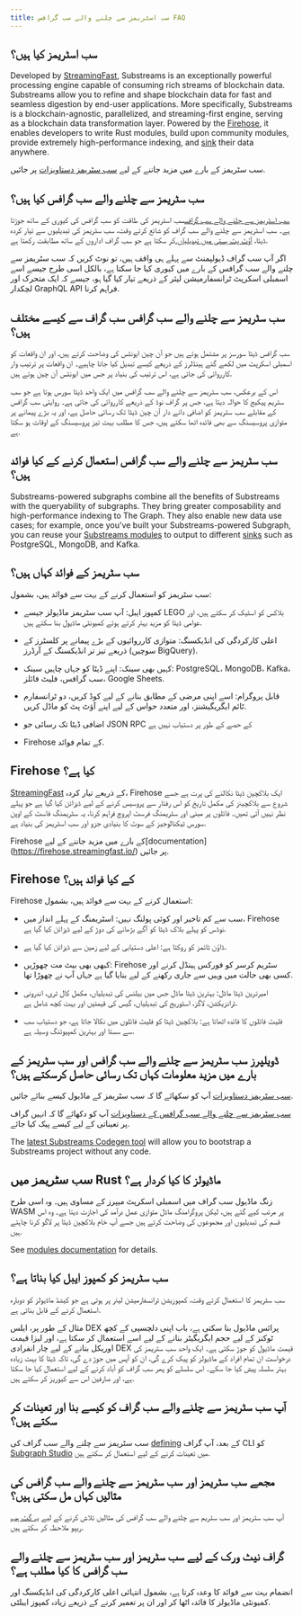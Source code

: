 ```yaml
---
title: سب اسٹریمز سے چلنے والے سب گرافس FAQ
---
```


## سب اسٹریمز کیا ہیں؟

Developed by [StreamingFast](https://www.streamingfast.io/), Substreams is an exceptionally powerful processing engine capable of consuming rich streams of blockchain data. Substreams allow you to refine and shape blockchain data for fast and seamless digestion by end-user applications. More specifically, Substreams is a blockchain-agnostic, parallelized, and streaming-first engine, serving as a blockchain data transformation layer. Powered by the [Firehose](https://firehose.streamingfast.io/), it ​​enables developers to write Rust modules, build upon community modules, provide extremely high-performance indexing, and [sink](https://substreams.streamingfast.io/reference-and-specs/manifests#sink) their data anywhere.

سب سٹریمز کے بارے میں مزید جاننے کے لیے [سب سٹریمز دستاویزات](/substreams/) پر جائیں.

## سب سٹریمز سے چلنے والے سب گرافس کیا ہیں؟

[سب اسٹریمز سے چلنے والے سب گرافس](/cookbook/substreams-powered-subgraphs/)سب اسٹریمز کی طاقت کو سب گرافس کی کیوری کے ساتھ جوڑتا ہے۔ سب اسٹریمز سے چلنے والے سب گراف کو شائع کرتے وقت، سب سٹریمز کی تبدیلیوں سے تیار کردہ ڈیٹا، [آؤٹ پٹ ہستی میں تبدیلیاں](https://github.com/streamingfast/substreams-sink-entity-changes/blob/develop/substreams-entity-change/src/tables.rs),کر سکتا ہے جو سب گراف اداروں کے ساتھ مطابقت رکھتا ہے.

اگر آپ سب گراف ڈیولپمنٹ سے پہلے ہی واقف ہیں، تو نوٹ کریں کہ سب سٹریمز سے چلنے والے سب گرافس کے بارے میں کیوری کیا جا سکتا ہے، بالکل اسی طرح جیسے اسے اسمبلی اسکرپٹ ٹرانسفارمیشن لیئر کے ذریعے تیار کیا گیا ہو، جیسے کہ ایک متحرک اور لچکدار GraphQL API فراہم کرنا.

## سب سٹریمز سے چلنے والے سب گرافس سب گراف سے کیسے مختلف ہیں؟

سب گرافس ڈیٹا سورسز پر مشتمل ہوتے ہیں جو آن چین ایونٹس کی وضاحت کرتے ہیں، اور ان واقعات کو اسمبلی اسکرپٹ میں لکھے گئے ہینڈلرز کے ذریعے کیسے تبدیل کیا جانا چاہیے۔ ان واقعات پر ترتیب وار کارروائی کی جاتی ہے، اس ترتیب کی بنیاد پر جس میں ایونٹس آن چین ہوتے ہیں.

اس کے برعکس، سب سٹریمز سے چلنے والے سب گرافس میں ایک واحد ڈیٹا سورس ہوتا ہے جو سب سٹریم پیکیج کا حوالہ دیتا ہے، جس پر گراف نوڈ کے ذریعے کارروائی کی جاتی ہے۔ روایتی سب گرافس کے مقابلے سب سٹریمز کو اضافی دانے دار آن چین ڈیٹا تک رسائی حاصل ہے، اور یہ بڑے پیمانے پر متوازی پروسیسنگ سے بھی فائدہ اٹھا سکتے ہیں، جس کا مطلب بہت تیز پروسیسنگ کے اوقات ہو سکتا ہے.

## سب سٹریمز سے چلنے والے سب گرافس استعمال کرنے کے کیا فوائد ہیں؟

Substreams-powered subgraphs combine all the benefits of Substreams with the queryability of subgraphs. They bring greater composability and high-performance indexing to The Graph. They also enable new data use cases; for example, once you've built your Substreams-powered Subgraph, you can reuse your [Substreams modules](https://substreams.streamingfast.io/documentation/develop/manifest-modules) to output to different [sinks](https://substreams.streamingfast.io/reference-and-specs/manifests#sink) such as PostgreSQL, MongoDB, and Kafka.

## سب سٹریمز کے فوائد کہاں ہیں؟

سب سٹریمز کو استعمال کرنے کے بہت سے فوائد ہیں، بشمول:

- کمپوز ایبل: آپ سب سٹریمز ماڈیولز جیسے LEGO بلاکس کو اسٹیک کر سکتے ہیں، اور عوامی ڈیٹا کو مزید بہتر کرتے ہوئے کمیونٹی ماڈیول بنا سکتے ہیں.

- اعلی کارکردگی کی انڈیکسنگ: متوازی کارروائیوں کے بڑے پیمانے پر کلسٹرز کے ذریعے تیز تر انڈیکسنگ کے آرڈرز (سوچیں BigQuery).

- کہیں بھی سینک: اپنے ڈیٹا کو جہاں چاہیں سینک: PostgreSQL، MongoDB، Kafka، سب گرافس، فلیٹ فائلز، Google Sheets.

- قابل پروگرام: اسے اپنی مرضی کے مطابق بنانے کے لیے کوڈ کریں، دو ٹرانسفارم ٹائم ایگریگیشنز، اور متعدد حواس کے لیے اپنے آؤٹ پٹ کو ماڈل کریں.

- اضافی ڈیٹا تک رسائی جو JSON RPC کے حصے کے طور پر دستیاب نہیں ہے

- Firehose کے تمام فوائد.

## Firehose کیا ہے؟

[StreamingFast](https://www.streamingfast.io/) کے ذریعے تیار کردہ، Firehose ایک بلاکچین ڈیٹا نکالنے کی پرت ہے جسے شروع سے بلاکچینز کی مکمل تاریخ کو اس رفتار سے پروسیس کرنے کے لیے ڈیزائن کیا گیا ہے جو پہلے نظر نہیں آتی تھیں۔ فائلوں پر مبنی اور سٹریمنگ فرسٹ اپروچ فراہم کرنا، یہ سٹریمنگ فاسٹ کے اوپن سورس ٹیکنالوجیز کے سوٹ کا بنیادی جزو اور سب اسٹریمز کی بنیاد ہے.

Firehose کے بارے میں مزید جاننے کے لیے[documentation] (https://firehose.streamingfast.io/) پر جائیں.

## Firehose کے کیا فوائد ہیں؟

Firehose استعمال کرنے کے بہت سے فوائد ہیں، بشمول:

- سب سے کم تاخیر اور کوئی پولنگ نہیں: اسٹریمنگ کے پہلے انداز میں، Firehose نوڈس کو پہلے بلاک ڈیٹا کو آگے بڑھانے کی دوڑ کے لیے ڈیزائن کیا گیا ہے.

- ڈاؤن ٹائمز کو روکتا ہے: اعلی دستیابی کے لیے زمین سے ڈیزائن کیا گیا ہے.

- کبھی بھی بیٹ مت چھوڑیں: Firehose سٹریم کرسر کو فورکس ہینڈل کرنے اور کسی بھی حالت میں وہیں سے جاری رکھنے کے لیے بنایا گیا ہے جہاں آپ نے چھوڑا تھا.

- امیرترین ڈیٹا ماڈل: بہترین ڈیٹا ماڈل جس میں بیلنس کی تبدیلیاں، مکمل کال ٹری، اندرونی ٹرانزیکشن، لاگز، اسٹوریج کی تبدیلیاں، گیس کی قیمتیں اور بہت کچھ شامل ہے.

- فلیٹ فائلوں کا فائدہ اٹھاتا ہے: بلاکچین ڈیٹا کو فلیٹ فائلوں میں نکالا جاتا ہے، جو دستیاب سب سے سستا اور بہترین کمپیوٹنگ وسیلہ ہے.

## ڈویلپرز سب سٹریمز سے چلنے والے سب گرافس اور سب سٹریمز کے بارے میں مزید معلومات کہاں تک رسائی حاصل کرسکتے ہیں؟

[سب سٹریمز دستاویزات](/substreams/) آپ کو سکھائے گا کہ سب سٹریمز کے ماڈیول کیسے بنائے جائیں.

[سب سٹریمز سے چلنے والے سب گرافس کے دستاویزات](/cookbook/substreams-powered-subgraphs/) آپ کو دکھائے گا کہ انہیں گراف پر تعیناتی کے لیے کیسے پیک کیا جائے.

The [latest Substreams Codegen tool](https://streamingfastio.medium.com/substreams-codegen-no-code-tool-to-bootstrap-your-project-a11efe0378c6) will allow you to bootstrap a Substreams project without any code.

## سب سٹریمز میں Rust ماڈیولز کا کیا کردار ہے؟

زنگ ماڈیول سب گراف میں اسمبلی اسکرپٹ میپرز کے مساوی ہیں۔ وہ اسی طرح WASM پر مرتب کیے گئے ہیں، لیکن پروگرامنگ ماڈل متوازی عمل درآمد کی اجازت دیتا ہے۔ وہ اس قسم کی تبدیلیوں اور مجموعوں کی وضاحت کرتے ہیں جسے آپ خام بلاکچین ڈیٹا پر لاگو کرنا چاہتے ہیں.

See [modules documentation](https://substreams.streamingfast.io/documentation/develop/manifest-modules) for details.

## سب سٹریمز کو کمپوز ایبل کیا بناتا ہے؟

سب سٹریمز کا استعمال کرتے وقت، کمپوزیشن ٹرانسفارمیشن لیئر پر ہوتی ہے جو کیشڈ ماڈیولز کو دوبارہ استعمال کرنے کے قابل بناتی ہے.

مثال کے طور پر، ایلس DEX پرائس ماڈیول بنا سکتی ہے، باب اپنی دلچسپی کے کچھ ٹوکنز کے لیے حجم ایگریگیٹر بنانے کے لیے اسے استعمال کر سکتا ہے، اور لیزا قیمت اوریکل بنانے کے لیے چار انفرادی DEX قیمت ماڈیول کو جوڑ سکتی ہے۔ ایک واحد سب سٹریمز کی درخواست ان تمام افراد کے ماڈیولز کو پیک کرے گی، ان کو آپس میں جوڑ دے گی، تاکہ ڈیٹا کا بہت زیادہ بہتر سلسلہ پیش کیا جا سکے۔ اس سلسلے کو پھر سب گراف کو آباد کرنے کے لیے استعمال کیا جا سکتا ہے، اور صارفین اس سے کیوریز کر سکتے ہیں.

## آپ سب سٹریمز سے چلنے والے سب گراف کو کیسے بنا اور تعینات کر سکتے ہیں؟

سب سٹریمز سے چلنے والے سب گراف کی [defining](/cookbook/substreams-powered-subgraphs/) کے بعد، آپ گراف CLI کو [Subgraph Studio](https://thegraph.com/studio/) میں تعینات کرنے کے لیے استعمال کر سکتے ہیں.

## مجھے سب سٹریمز اور سب سٹریمز سے چلنے والے سب گرافس کی مثالیں کہاں مل سکتی ہیں؟

آپ سب سٹریمز اور سب سٹریم سے چلنے والے سب گرافس کی مثالیں تلاش کرنے کے لیے [یہ گٹ ہب ریپو](https://github.com/pinax-network/awesome-substreams) ملاحظہ کر سکتے ہیں.

## گراف نیٹ ورک کے لیے سب سٹریمز اور سب سٹریمز سے چلنے والے سب گرافس کا کیا مطلب ہے؟

انضمام بہت سے فوائد کا وعدہ کرتا ہے، بشمول انتہائی اعلی کارکردگی کی انڈیکسنگ اور کمیونٹی ماڈیولز کا فائدہ اٹھا کر اور ان پر تعمیر کرنے کے ذریعے زیادہ کمپوز ایبلٹی.
